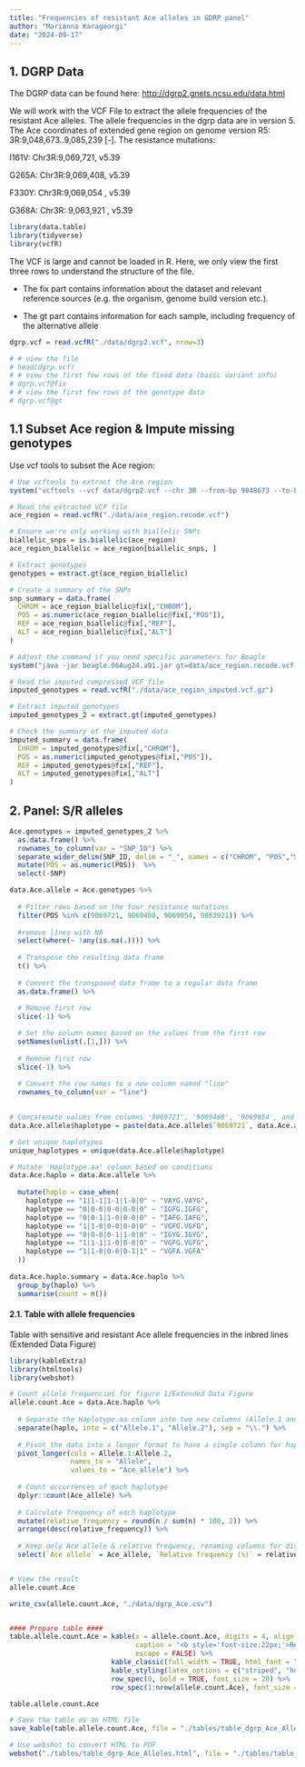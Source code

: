 ```yaml
---
title: "Frequencies of resistant Ace alleles in GDRP panel"
author: "Marianna Karageorgi"
date: "2024-09-17"
---
```


## 1. DGRP Data

The DGRP data can be found here: <http://dgrp2.gnets.ncsu.edu/data.html>

We will work with the VCF File to extract the allele frequencies of the resistant Ace alleles. The allele frequencies in the dgrp data are in version 5. The Ace coordinates of extended gene region on genome version R5: 3R:9,048,673..9,085,239 [-]. The resistance mutations:

I161V: Chr3R:9,069,721, v5.39

G265A: Chr3R:9,069,408, v5.39

F330Y: Chr3R:9,069,054 , v5.39

G368A: Chr3R: 9,063,921 , v5.39

```r
library(data.table)
library(tidyverse)
library(vcfR)
```

The VCF is large and cannot be loaded in R. Here, we only view the first three rows to understand the structure of the file.

-   The fix part contains information about the dataset and relevant reference sources (e.g. the organism, genome build version etc.).

-   The gt part contains information for each sample, including frequency of the alternative allele

```r
dgrp.vcf = read.vcfR("./data/dgrp2.vcf", nrow=3)

# # view the file
# head(dgrp.vcf)
# # view the first few rows of the fixed data (basic variant info)
# dgrp.vcf@fix
# # view the first few rows of the genotype data
# dgrp.vcf@gt
```

## 1.1 Subset Ace region & Impute missing genotypes

Use vcf tools to subset the Ace region:

```r
# Use vcftools to extract the Ace region
system("vcftools --vcf data/dgrp2.vcf --chr 3R --from-bp 9048673 --to-bp 9085239 --recode --recode-INFO-all --out data/ace_region")

# Read the extracted VCF file
ace_region = read.vcfR("./data/ace_region.recode.vcf")

# Ensure we're only working with biallelic SNPs
biallelic_snps = is.biallelic(ace_region)
ace_region_biallelic = ace_region[biallelic_snps, ]

# Extract genotypes
genotypes = extract.gt(ace_region_biallelic) 

# Create a summary of the SNPs
snp_summary = data.frame(
  CHROM = ace_region_biallelic@fix[,"CHROM"],
  POS = as.numeric(ace_region_biallelic@fix[,"POS"]),
  REF = ace_region_biallelic@fix[,"REF"],
  ALT = ace_region_biallelic@fix[,"ALT"]
)

# Adjust the command if you need specific parameters for Beagle
system("java -jar beagle.06Aug24.a91.jar gt=data/ace_region.recode.vcf out=data/ace_region_imputed")

# Read the imputed compressed VCF file
imputed_genotypes = read.vcfR("./data/ace_region_imputed.vcf.gz")

# Extract imputed genotypes
imputed_genotypes_2 = extract.gt(imputed_genotypes)

# Check the summary of the imputed data
imputed_summary = data.frame(
  CHROM = imputed_genotypes@fix[,"CHROM"],
  POS = as.numeric(imputed_genotypes@fix[,"POS"]),
  REF = imputed_genotypes@fix[,"REF"],
  ALT = imputed_genotypes@fix[,"ALT"]
)
```

## 

## 2. Panel: S/R alleles

```r
Ace.genotypes = imputed_genotypes_2 %>%
  as.data.frame() %>%
  rownames_to_column(var = "SNP_ID") %>%
  separate_wider_delim(SNP_ID, delim = "_", names = c("CHROM", "POS","SNP")) %>%
  mutate(POS = as.numeric(POS))  %>%
  select(-SNP) 

data.Ace.allele = Ace.genotypes %>%
  
  # Filter rows based on the four resistance mutations
  filter(POS %in% c(9069721, 9069408, 9069054, 9063921)) %>%
  
  #remove lines with NA
  select(where(~ !any(is.na(.)))) %>%
  
  # Transpose the resulting data frame
  t() %>%
  
  # Convert the transposed data frame to a regular data frame
  as.data.frame() %>%
  
  # Remove first row
  slice(-1) %>%

  # Set the column names based on the values from the first row
  setNames(unlist(.[1,])) %>%
  
  # Remove first row
  slice(-1) %>%
  
  # Convert the row names to a new column named "line"
  rownames_to_column(var = "line") 
  

# Concatenate values from columns '9069721', '9069408', '9069054', and '9063921' into the new column 'Haplotype'
data.Ace.allele$haplotype = paste(data.Ace.allele$`9069721`, data.Ace.allele$`9069408`, data.Ace.allele$`9069054`, data.Ace.allele$`9063921`, sep = "-") 

# Get unique haplotypes
unique_haplotypes = unique(data.Ace.allele$haplotype)

# Mutate 'Haplotype.aa' column based on conditions
data.Ace.haplo = data.Ace.allele %>%
   
  mutate(haplo = case_when(
    haplotype == "1|1-1|1-1|1-0|0" ~ "VAYG.VAYG",
    haplotype == "0|0-0|0-0|0-0|0" ~ "IGFG.IGFG",
    haplotype == "0|0-1|1-0|0-0|0" ~ "IAFG.IAFG",
    haplotype == "1|1-0|0-0|0-0|0" ~ "VGFG.VGFG",
    haplotype == "0|0-0|0-1|1-0|0" ~ "IGYG.IGYG",
    haplotype == "1|1-1|1-0|0-0|0" ~ "VGFG.VGFG",
    haplotype == "1|1-0|0-0|0-1|1" ~ "VGFA.VGFA"
  )) 
  
data.Ace.haplo.summary = data.Ace.haplo %>%
  group_by(haplo) %>%
  summarise(count = n())
```

#### 2.1. Table with allele frequencies

Table with sensitive and resistant Ace allele frequencies in the inbred lines (Extended Data Figure)

```r
library(kableExtra)
library(htmltools)
library(webshot)

# Count allele frequencies for figure 1/Extended Data Figure
allele.count.Ace = data.Ace.haplo %>%
  
  # Separate the Haplotype.aa column into two new columns (Allele.1 and Allele.2)
  separate(haplo, into = c("Allele.1", "Allele.2"), sep = "\\.") %>%
  
  # Pivot the data into a longer format to have a single column for haplotypes
  pivot_longer(cols = Allele.1:Allele.2, 
               names_to = "Allele", 
               values_to = "Ace_allele") %>%
  
  # Count occurrences of each haplotype
  dplyr::count(Ace_allele) %>%
  
  # Calculate frequency of each haplotype
  mutate(relative_frequency = round(n / sum(n) * 100, 2)) %>%
  arrange(desc(relative_frequency)) %>%
  
  # Keep only Ace allele & relative frequency, renaming columns for display
  select(`Ace allele` = Ace_allele, `Relative frequency (%)` = relative_frequency)


# View the result
allele.count.Ace

write_csv(allele.count.Ace, "./data/dgrp_Ace.csv")


#### Prepare table ####
table.allele.count.Ace = kable(x = allele.count.Ace, digits = 4, align = 'l',
                               caption = "<b style='font-size:22px;'>Relative frequencies of sensitive and resistant <i>Ace</i> alleles in DGRP lines</b>",
                               escape = FALSE) %>%
                         kable_classic(full_width = TRUE, html_font = "Times New Roman", font_size = 22) %>%
                         kable_styling(latex_options = c("striped", "hold_position"), position = "center") %>%
                         row_spec(0, bold = TRUE, font_size = 20) %>%  # Make header bold and set font size
                         row_spec(1:nrow(allele.count.Ace), font_size = 20)  # Smaller font for values

table.allele.count.Ace

# Save the table as an HTML file
save_kable(table.allele.count.Ace, file = "./tables/table_dgrp_Ace_Alleles.html")

# Use webshot to convert HTML to PDF
webshot("./tables/table_dgrp_Ace_Alleles.html", file = "./tables/table_dgrp_Ace_Alleles.pdf")
```

## 
